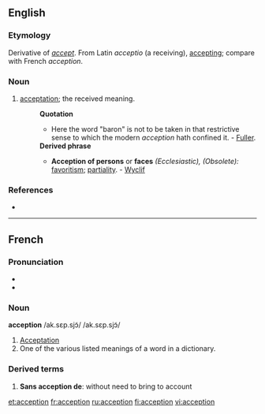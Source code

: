 ==English==

===Etymology===
Derivative of ''[[accept]]''.  From Latin ''acceptio'' (a receiving), [[accepting]]; compare with French ''acception''.

===Noun===
{{en-noun}}

# {{obsolete}} [[acceptation]]; the received meaning.
#:'''Quotation'''
#:*Here the word "baron" is not to be taken in that restrictive sense to which the modern ''acception'' hath confined it. - [[Fuller]].
#:'''Derived phrase'''
#:*'''Acception of persons''' or '''faces''' ''(Ecclesiastic), (Obsolete):'' [[favoritism]]; [[partiality]]. - [[Wyclif]]

===References===
*{{R:1913}}

----

==French==

===Pronunciation===
*{{IPA|/ak.sɛp.sjɔ̃/}}
*{{SAMPA|/ak.sEp.sjO~/}}

===Noun===
'''acception''' /ak.sɛp.sjɔ̃/ /ak.sɛp.sjɔ̃/

# [[Acceptation]]
# One of the various listed meanings of a word in a dictionary.

===Derived terms===
# '''Sans acception de''':  without need to bring to account

[[et:acception]]
[[fr:acception]]
[[ru:acception]]
[[fi:acception]]
[[vi:acception]]